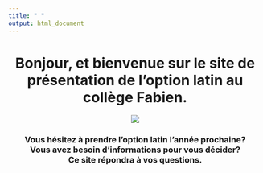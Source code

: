 ```yaml
---
title: " "
output: html_document
---
```



<center><h1> Bonjour, et bienvenue sur le site de présentation de l’option latin au collège Fabien. </h1></center>  
        
                     
                      
<center>![](Accueil2.jpg)</center>

        
                
<center><h3>Vous hésitez à prendre l’option latin l’année prochaine?    
Vous avez besoin d’informations pour vous décider?   
Ce site répondra à vos questions.<h3> </center>